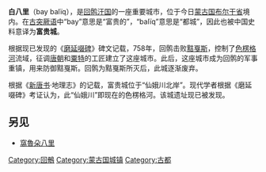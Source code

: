 {{no footnotes|time=2015-12-15T23:22:50+00:00}}
'''白八里'''（bay balïq），是[[回鹘汗国|回鹘汗国]]的一座重要城市，位于今日[[蒙古国|蒙古国]][[布尔干省|布尔干省]]境内。在[[古突厥语|古突厥语]]中“bay”意思是“富贵的”，“balïq”意思是“都城”，因此也被中国史料意译为'''富贵城'''。

根据现已发现的《[[磨延啜碑|磨延啜碑]]》碑文记载，758年，回鹘击败[[黠戛斯|黠戛斯]]，控制了[[色楞格河|色楞格河]]流域，征调[[唐朝|唐朝]]和[[粟特|粟特]]的工匠建立了这座城市。此后，这座城市成为回鹘的军事重镇，用来防御黠戛斯。回鹘为黠戛斯所灭后，此城逐渐废弃。

根据《[[新唐书|新唐书]]·地理志》的记载，富贵城位于“仙娥川北岸”。现代学者根据《磨延啜碑》考证认为，此“仙娥川”即现在的色楞格河。该城遗址现已被发现。

==另见==
*[[窩魯朵八里|窩魯朵八里]]

[[Category:回鶻|Category:回鶻]]
[[Category:蒙古国城镇|Category:蒙古国城镇]]
[[Category:古都|Category:古都]]